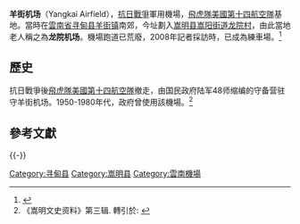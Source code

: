 {{coord|25|24|14.9|N|103|06|46.12|E|type:landmark|display=inline}}

'''羊街机场'''（Yangkai Airfield），[[抗日戰爭|抗日戰爭]]軍用機場，[[飛虎隊|飛虎隊]][[美國第十四航空隊|美國第十四航空隊]]基地。當時在[[雲南省_(中華民國)|雲南省]][[寻甸县|寻甸县]][[羊街镇_(寻甸县)|羊街镇]]南郊，今址劃入[[嵩明县|嵩明县]][[嵩阳街道_(嵩明县)|嵩阳街道]][[龙院村|龙院村]]，由此當地老人稱之為'''龙院机场'''。機場跑道已荒廢，2008年記者採訪時，已成為練車場。<ref>{{cite news|title=寻访驼峰航线司令部：羊街机场已成练车场|newspaper=[[昆明日报|昆明日报]]|date=2008-06-30|last=|first=|url=http://api.yunnan.cn/culture/html/2008-06/30/content_113394_1.htm|archiveurl=https://web.archive.org/web/20210124144709/http://api.yunnan.cn/culture/html/2008-06/30/content_113394.htm|archivedate=2021-01-24|accessdate=2021-01-24|dead-url=no}}</ref>
==歷史==

抗日戰爭後[[飛虎隊|飛虎隊]][[美國第十四航空隊|美國第十四航空隊]]撤走，由国民政府陆军48师缩编的守备营驻守羊街机场。1950-1980年代，政府曾使用該機場。<ref>《嵩明文史资料》第三辑. 轉引於: {{cite news|title= 历史中的羊街机场|newspaper=嵩明生活网|date=|last=|first=|url=https://www.651700.com/article/article_16629.html|archiveurl=https://archive.is/9ORgU|archivedate=2021-01-24}}</ref>
==參考文獻==
{{reflist}}

{{-}}
{{USAAF 14th Air Force World War II}}
{{雲南機場}}
[[Category:寻甸县|Category:寻甸县]]
[[Category:嵩明县|Category:嵩明县]]
[[Category:雲南機場|Category:雲南機場]]